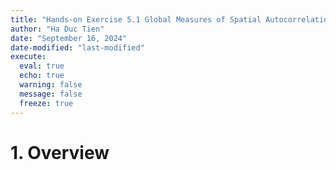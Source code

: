 ```yaml
---
title: "Hands-on Exercise 5.1 Global Measures of Spatial Autocorrelation"
author: "Ha Duc Tien"
date: "September 16, 2024"
date-modified: "last-modified"
execute: 
  eval: true
  echo: true
  warning: false
  message: false
  freeze: true
---
```


# 1. Overview
